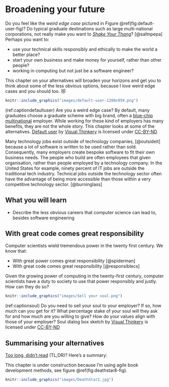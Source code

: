 # Broadening your future {#broadening}

Do you feel like the *weird edge case* pictured in Figure \@ref(fig:default-user-fig)? Do typical graduate destinations such as large multi-national corporations, not really make you want to *[Shake Your Thang](https://en.wikipedia.org/wiki/Shake_Your_Thang)*? [@saltnpepa] Perhaps you want to:

* use your technical skills responsibly and ethically to make the world a better place?
* start your own business and make money for yourself, rather than other people?
* working in computing but not just be a software engineer?

This chapter on your alternatives will broaden your horizons and get you to think about some of the less obvious options, because I *love* weird edge cases and you should too. 😻

```r
knitr::include_graphics("images/default-user-1280x959.png")
```

(ref:captiondefaultuser) Are you a weird edge case? By default, many graduates choose a graduate scheme with big brand, often a [blue-chip multinational](https://en.wikipedia.org/wiki/Blue_chip_(stock_market)) employer. While working for these kind of employers has many benefits, they are not the whole story. This chapter looks at some of the alternatives. [Default user](https://bryanmmathers.com/default-user/) by [Visual Thinkery](https://visualthinkery.com) is licensed under [CC-BY-ND](https://creativecommons.org/licenses/by-nd/4.0/)

Many technology jobs exist outside of technology companies, [@outsideit] because a lot of software is written to be used rather than sold. Consequently, many employers create bespoke software to fit their own business needs. The people who build are often employees that given organisation, rather than people employed by a technology company. In the United States for example, ninety percent of IT jobs are outside the traditional tech industry. Technical jobs outside the technology sector often have the advantage of being more accessible than those within a very competitive technology sector. [@burninglass]


## What you will learn {#ilo11}
* Describe the less obvious careers that computer science can lead to, besides software engineering

<!--
Entrepreneur, commercial skills
* What does it mean to be enterprising?
* What is entrepreneurial?
* Saving money
* include parttime work
* what is enterprise https://www.youtube.com/watch?v=YCfMcFR3sGE
* see [@innovatorsdilemma]

-->

<!--
might fit better in computing your future but:

Computer programs deeply transform science. Beyond every recent scientific discovery there is digital data and programs to analyze, store, make sense of reality through computers. NumPY is one such computer program that has been developed over the last decade, becoming an essential instrument for key discoveries in astronomy, chemistry or biology.
https://cacm.acm.org/blogs/blog-cacm/252759-science-changing-code/fulltext

and
Ten computer codes that transformed science
https://www.nature.com/articles/d41586-021-00075-2

-->

## With great code comes great responsibility {#greatcode}

Computer scientists wield tremendous power in the twenty first century. We know that:

* With great power comes great responsibility [@spiderman]
* With great code comes great responsibility [@responsiblecs]

Given the growing power of computing in the twenty-first century, computer scientists have a duty to society to use that power responsibly and justly. How can they do so?

```r
knitr::include_graphics("images/Sell your soul.png")
```

(ref:captionsoul) Do you need to sell your soul to your employer? If so, how much can you get for it? What percentage stake of your soul will they ask for and how much are you willing to give? How do your values align with those of your employer? Soul dialog box sketch by [Visual Thinkery](https://visualthinkery.com/) is licensed under [CC-BY-ND](https://creativecommons.org/licenses/by-nd/4.0/)

<!--
* Silicon Fen
* https://www.cst.cam.ac.uk/ring/awards
* https://www.cst.cam.ac.uk/supporters-club/recruitment-fair
* Selfemployment {#selfie}
* Contract {#contract}
* Freelance {#freelance}
* Parttime {#parttime}
* heading Creating your future
*  Startup {#startup}
*  https://bryanmmathers.com/its-not-the-only-way/
*  Small or medium? {#sme}   
* Science careers {#scareer}
* CERN, should go here or Computing your future  
-->

<!--

* Teaching: coding their future

The computer scientist [Simon Peyton Jones](https://en.wikipedia.org/wiki/Simon_Peyton_Jones) explains why teachers of computing are crucial from primary school through to secondary school and beyond. Can you inspire the next generation with your knowledge of computing? ,
https://www.youtube.com/watch?v=SwV3QyVc-go

Teaching is not a delivery system, it's an art form.

```r
knitr::include_graphics("images/ken-robinson-teaching.png")
```

(ref:captionkenrob) According to [Ken Robinson](https://en.wikipedia.org/wiki/Ken_Robinson_(educationalist)), teaching is an art form. [@kills1; @kills2] Are you an artist? There is significant demand for artists like you who can teach computing to the next generation. You don't even need to have studied Computer Science to become a teacher of computing. [What teaching is not](https://bryanmmathers.com/what-teaching-is-not/) by [Visual Thinkery](https://visualthinkery.com/) is licensed under [CC-BY-ND](https://creativecommons.org/licenses/by-nd/4.0/)

-->

## Summarising your alternatives {#tldr11}

[Too long, didn't read](https://en.wiktionary.org/wiki/too_long;_didn%27t_read) (TL;DR)? Here's a summary:

This chapter is under construction because I'm using agile book development methods, see figure \@ref(fig:deathstar8-fig).

<!-- hello world test for epub 3-->

```r
knitr::include_graphics("images/DeathStar2.jpg")
```

<!-- hello world test for epub 2-->
